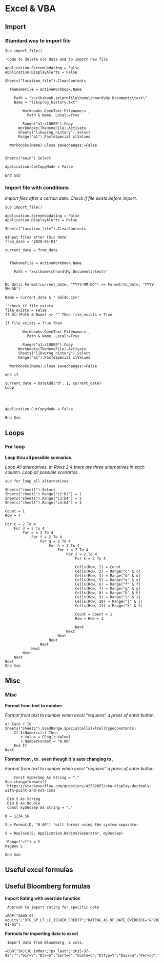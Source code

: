 # Excel & VBA


## Import

### Standard way to import file



  
  
```  
Sub import_file()

'Code to delete old data and to import new file

Application.ScreenUpdating = False
Application.DisplayAlerts = False

Sheets("location_file").ClearContents

  TheHomeFile = ActiveWorkbook.Name

    Path = "\\riksbank.se\profile\home\chnord\My Documents\test\"
    Name = "likvprog_history.txt"

        Workbooks.OpenText Filename:= _
          Path & Name, Local:=True

        Range("a1:z10000").Copy
      Workbooks(TheHomeFile).Activate
      Sheets("likvprog_history").Select
      Range("a1").PasteSpecial xlValues

  Workbooks(Name).Close savechanges:=False


Sheets("main").Select

Application.CutCopyMode = False

End Sub
```  

### Import file with conditions

*Import files after a certain date. Check if file exists before import.*

   

```  
Sub import_file()

Application.ScreenUpdating = False
Application.DisplayAlerts = False

Sheets("location_file").ClearContents

#Input files after this date
from_date = "2020-05-01"

current_date = from_date


  TheHomeFile = ActiveWorkbook.Name

    Path = "xxx\home\chnord\My Documents\test\"


Do Until Format(current_date, "YYYY-MM-DD") >= Format(to_date, "YYYY-MM-DD")

Name = current_date & " Saldo.csv"

''check if file exists
file_exists = False
If Dir(Path & Name) <> "" Then file_exists = True

If file_exists = True Then

        Workbooks.OpenText Filename:= _
          Path & Name, Local:=True

        Range("a1:z10000").Copy
      Workbooks(TheHomeFile).Activate
      Sheets("likvprog_history").Select
      Range("a1").PasteSpecial xlValues

  Workbooks(Name).Close savechanges:=False

end if

current_date = DateAdd("d", 1, current_date)
Loop




Application.CutCopyMode = False

End Sub
```  


## Loops

### For loop
**Loop thru all possible scenarios.**
  
*Loop All alternatives. In Rows 2:4 there are three alternatives in each column. Loop all possible scenarios.*


```  
sub for_loop_all_alternatives

Sheets("sheet1").Select
Sheets("sheet1").Range("c2:k2") = 1
Sheets("sheet1").Range("c3:k4") = 2
Sheets("sheet1").Range("c4:k4") = 3

Count = 1
Row = 7

For c = 2 To 4
    For d = 2 To 4
        For e = 2 To 4
            For f = 2 To 4
                For g = 2 To 4
                    For h = 2 To 4
                        For i = 2 To 4
                            For j = 2 To 4
                                For k = 2 To 4

                                Cells(Row, 2) = Count
                                Cells(Row, 3) = Range("c" & c)
                                Cells(Row, 4) = Range("d" & d)
                                Cells(Row, 5) = Range("e" & e)
                                Cells(Row, 6) = Range("f" & f)
                                Cells(Row, 7) = Range("g" & g)
                                Cells(Row, 8) = Range("h" & h)
                                Cells(Row, 9) = Range("i" & i)
                                Cells(Row, 10) = Range("j" & j)
                                Cells(Row, 11) = Range("k" & k)

                                Count = Count + 1
                                Row = Row + 1

                                Next
                            Next
                        Next
                    Next
                Next
            Next
        Next
    Next
Next
End Sub
```  
  


## Misc


### Misc

 **Format from text to number**
  
*Format from text to number when excel "requires" a press of enter button.*

``` 
or Each r In Sheets("Sheet1").UsedRange.SpecialCells(xlCellTypeConstants)
    If IsNumeric(r) Then
       r.Value = CSng(r.Value)
       r.NumberFormat = "0.00"
    End If
Next
```

 **Format from , to . even though it´s auto changing to ,**
  
*Format from text to number when excel "requires" a press of enter button.*

``` 
    Const myDecSep As String = "."
Sub changeformats()
'https://stackoverflow.com/questions/42532857/vba-display-decimals-with-point-and-not-coma

 Dim S As String
 Dim D As Double
 Const myDecSep As String = "."

D = 1234.56

S = Format(D, "0.00") 'will format using the system separator

S = Replace(S, Application.DecimalSeparator, myDecSep)

'Range("e1") = S
MsgBox S

End Sub
```



## Useful excel formulas 



## Useful Bloomberg formulas

**Import Rating with override function**

``` 
'Approah to import rating for specific date

=BDP("SAND SS equity";"RTG_SP_LT_LC_ISSUER_CREDIT";"RATING_AS_OF_DATE_OVERRIDE="&"2020-01-01")
```

**Formula for importing data to excel**

``` 
'Import data from Bloomberg, 2 cols.

=BDH("INJCJC Index";"px_last";"2015-07-02";"";"Dir=V";"Dts=S";"Sort=d";"Quote=C";"QtTyp=Y";"Days=a";"Per=cd";"DtFmt=D";"Fill=P";"UseDPDF=Y";"cols=2;rows=1826")

```



